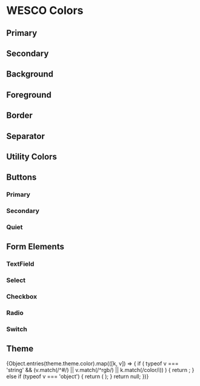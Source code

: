 
<Meta 
  title="Synergy Design System/Brands/Wesco"
/>

# WESCO Colors

## Primary 

<ColorPalette>
  <GroupColorItem title="primary" tokenGroup={theme.semantic.color.primary} tokenName="--sds-semantic-color-primary-{type}"/>
</ColorPalette>

## Secondary
<ColorPalette>
  <GroupColorItem title="secondary" tokenGroup={theme.semantic.color.secondary} tokenName="--sds-semantic-color-secondary-{type}"/>
</ColorPalette>

## Background
<ColorPalette>
  <GroupColorItem title="background" tokenGroup={theme.semantic.color.background} tokenName="--sds-semantic-color-background-{type}"/>
</ColorPalette>

## Foreground
<ColorPalette>
  <GroupColorItem title="on-base" tokenGroup={theme.semantic.color.foreground['on-base']} tokenName="--sds-semantic-color-foreground-on-base-{type}"/>
  <GroupColorItem title="on-layer-1" tokenGroup={theme.semantic.color.foreground['on-layer-1']} tokenName="--sds-semantic-color-foreground-on-layer-1-{type}"/>
  <GroupColorItem title="on-layer-2" tokenGroup={theme.semantic.color.foreground['on-layer-2']} tokenName="--sds-semantic-color-foreground-on-layer-2-{type}"/>
  <GroupColorItem title="on-primary" tokenGroup={theme.semantic.color.foreground['on-primary']} tokenName="--sds-semantic-color-foreground-on-primary-{type}"/>
  <GroupColorItem title="on-secondary" tokenGroup={theme.semantic.color.foreground['on-secondary']} tokenName="--sds-semantic-color-foreground-on-secondary-{type}"/>
  <GroupColorItem title="on-disabled" tokenGroup={theme.semantic.color.foreground['on-disabled']} tokenName="--sds-semantic-color-foreground-on-disabled-{type}"/>
</ColorPalette>

## Border
<ColorPalette>
  <GroupColorItem title="border" tokenGroup={theme.semantic.color.border} tokenName="--sds-semantic-color-border-{type}"/>
</ColorPalette>

## Separator
<ColorPalette>
  <GroupColorItem title="separator" tokenGroup={theme.semantic.color.separator} tokenName="--sds-semantic-color-separator-{type}"/>
</ColorPalette>

## Utility Colors
<ColorPalette>
  <GroupColorItem title="positive" tokenGroup={theme.semantic.color.success} tokenName="--sds-semantic-color-positive-{type}"/>
</ColorPalette>

<ColorPalette>
  <GroupColorItem title="negative" tokenGroup={theme.semantic.color.error} tokenName="--sds-semantic-color-negative-{type}"/>
</ColorPalette>

<ColorPalette>
  <GroupColorItem title="notice" tokenGroup={theme.semantic.color.warning} tokenName="--sds-semantic-color-notice-{type}"/>
</ColorPalette>

<ColorPalette>
  <GroupColorItem title="informative" tokenGroup={theme.semantic.color.informative} tokenName="--sds-semantic-color-informative-{type}"/>
</ColorPalette>

## Buttons

### Primary
<ColorPalette>
  <GroupColorItem title="Default State" tokenGroup={theme.component.button.color.primary.default} tokenName="--sds-component-button-color-primary-default-{type}"/>
  <GroupColorItem title="Hover State" tokenGroup={theme.component.button.color.primary.hover} tokenName="--sds-component-button-color-primary-hover-{type}"/>
  <GroupColorItem title="Key Focus State" tokenGroup={theme.component.button.color.primary['key-focus']} tokenName="--sds-component-button-color-primary-key-focus-{type}"/>
  <GroupColorItem title="Down State" tokenGroup={theme.component.button.color.primary.down} tokenName="--sds-component-button-color-primary-down-{type}"/>
  <GroupColorItem title="Disabled State" tokenGroup={theme.component.button.color.primary.disabled} tokenName="--sds-component-button-color-primary-disabled-{type}"/>
</ColorPalette>

### Secondary
<ColorPalette>
  <GroupColorItem title="Default State" tokenGroup={theme.component.button.color.secondary.default} tokenName="--sds-component-button-color-secondary-default-{type}"/>
  <GroupColorItem title="Hover State" tokenGroup={theme.component.button.color.secondary.hover} tokenName="--sds-component-button-color-secondary-hover-{type}"/>
  <GroupColorItem title="Key Focus State" tokenGroup={theme.component.button.color.secondary['key-focus']} tokenName="--sds-component-button-color-secondary-key-focus-{type}"/>
  <GroupColorItem title="Down State" tokenGroup={theme.component.button.color.secondary.down} tokenName="--sds-component-button-color-secondary-down-{type}"/>
  <GroupColorItem title="Disabled State" tokenGroup={theme.component.button.color.secondary.disabled} tokenName="--sds-component-button-color-secondary-disabled-{type}"/>
</ColorPalette>

### Quiet
<ColorPalette>
  <GroupColorItem title="Default State" tokenGroup={theme.component.button.color.quiet.default} tokenName="--sds-component-button-color-quiet-default-{type}"/>
  <GroupColorItem title="Hover State" tokenGroup={theme.component.button.color.quiet.hover} tokenName="--sds-component-button-color-quiet-hover-{type}"/>
  <GroupColorItem title="Key Focus State" tokenGroup={theme.component.button.color.quiet['key-focus']} tokenName="--sds-component-button-color-quiet-key-focus-{type}"/>
  <GroupColorItem title="Down State" tokenGroup={theme.component.button.color.quiet.down} tokenName="--sds-component-button-color-quiet-down-{type}"/>
  <GroupColorItem title="Disabled State" tokenGroup={theme.component.button.color.quiet.disabled} tokenName="--sds-component-button-color-quiet-disabled-{type}"/>
</ColorPalette>

## Form Elements

### TextField
<ColorPalette>
  <GroupColorItem title="Default State" tokenGroup={theme.component['text-field'].color.default} tokenName="--sds-component-text-field-color-default-{type}"/>
  <GroupColorItem title="Hover State" tokenGroup={theme.component['text-field'].color.hover} tokenName="--sds-component-text-field-color-hover-{type}"/>
  <GroupColorItem title="Key Focus State" tokenGroup={theme.component['text-field'].color['key-focus']} tokenName="--sds-component-text-field-color-key-focus-{type}"/>
  <GroupColorItem title="Success State" tokenGroup={theme.component['text-field'].color.success} tokenName="--sds-component-text-field-color-success-{type}"/>
  <GroupColorItem title="Error State" tokenGroup={theme.component['text-field'].color.error} tokenName="--sds-component-text-field-color-error-{type}"/>
  <GroupColorItem title="Disabled State" tokenGroup={theme.component['text-field'].color.disabled} tokenName="--sds-component-text-field-color-disabled-{type}"/>
</ColorPalette>

### Select
<ColorPalette>
  <GroupColorItem title="Default State" tokenGroup={theme.component.select.color.default} tokenName="--sds-component-select-color-default-{type}"/>
  <GroupColorItem title="Hover State" tokenGroup={theme.component.select.color.hover} tokenName="--sds-component-select-color-hover-{type}"/>
  <GroupColorItem title="Key Focus State" tokenGroup={theme.component.select.color['key-focus']} tokenName="--sds-component-select-color-key-focus-{type}"/>
  <GroupColorItem title="Success State" tokenGroup={theme.component.select.color.success} tokenName="--sds-component-select-color-success-{type}"/>
  <GroupColorItem title="Error State" tokenGroup={theme.component.select.color.error} tokenName="--sds-component-select-color-error-{type}"/>
  <GroupColorItem title="Disabled State" tokenGroup={theme.component.select.color.disabled} tokenName="--sds-component-select-color-disabled-{type}"/>
</ColorPalette>

### Checkbox
<ColorPalette>
  <GroupColorItem title="Default State" tokenGroup={theme.component.checkbox.color.default} tokenName="--sds-component-checkbox-color-default-{type}"/>
  <GroupColorItem title="Hover State" tokenGroup={theme.component.checkbox.color.hover} tokenName="--sds-component-checkbox-color-hover-{type}"/>
  <GroupColorItem title="Key Focus State" tokenGroup={theme.component.checkbox.color['key-focus']} tokenName="--sds-component-checkbox-color-key-focus-{type}"/>
  <GroupColorItem title="Checked State" tokenGroup={theme.component.checkbox.color.checked} tokenName="--sds-component-checkbox-color-checked-{type}"/>
  <GroupColorItem title="Disabled State" tokenGroup={theme.component.checkbox.color.disabled} tokenName="--sds-component-checkbox-color-disabled-{type}"/>
</ColorPalette>

### Radio
<ColorPalette>
  <GroupColorItem title="Default State" tokenGroup={theme.component.radio.color.default} tokenName="--sds-component-radio-color-default-{type}"/>
  <GroupColorItem title="Hover State" tokenGroup={theme.component.radio.color.hover} tokenName="--sds-component-radio-color-hover-{type}"/>
  <GroupColorItem title="Key Focus State" tokenGroup={theme.component.radio.color['key-focus']} tokenName="--sds-component-radio-color-key-focus-{type}"/>
  <GroupColorItem title="Checked State" tokenGroup={theme.component.radio.color.checked} tokenName="--sds-component-radio-color-checked-{type}"/>
  <GroupColorItem title="Disabled State" tokenGroup={theme.component.radio.color.disabled} tokenName="--sds-component-radio-color-disabled-{type}"/>
</ColorPalette>

### Switch
<ColorPalette>
  <GroupColorItem title="Default State" tokenGroup={theme.component.switch.color.default} tokenName="--sds-component-switch-color-default-{type}"/>
  <GroupColorItem title="Hover State" tokenGroup={theme.component.switch.color.hover} tokenName="--sds-component-switch-color-hover-{type}"/>
  <GroupColorItem title="Key Focus State" tokenGroup={theme.component.switch.color['key-focus']} tokenName="--sds-component-switch-color-key-focus-{type}"/>
  <GroupColorItem title="Checked State" tokenGroup={theme.component.switch.color.checked} tokenName="--sds-component-switch-color-checked-{type}"/>
  <GroupColorItem title="Disabled State" tokenGroup={theme.component.switch.color.disabled} tokenName="--sds-component-switch-color-disabled-{type}"/>
</ColorPalette>

## Theme
<ColorPalette>
  {Object.entries(theme.theme.color).map(([k, v]) => {
        if (
          typeof v === 'string' &&
          (v.match(/^#/) || v.match(/^rgb/) || k.match(/color/i))
        ) {
          return <ColorItem key={k} title={k} colors={{ [k]: v }} />;
        } else if (typeof v === 'object') {
          return (
            <GroupColorItem title={k} tokenGroup={v} tokenName={`--sds-theme-color-${k}-{level}`}/>
          );
        }
        return null;
      })}
</ColorPalette>

